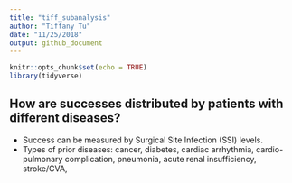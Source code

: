 ```yaml
---
title: "tiff_subanalysis"
author: "Tiffany Tu"
date: "11/25/2018"
output: github_document
---
```


```r
knitr::opts_chunk$set(echo = TRUE)
library(tidyverse)
```

## How are successes distributed by patients with different diseases?

* Success can be measured by Surgical Site Infection (SSI) levels.      
* Types of prior diseases: cancer, diabetes, cardiac arrhythmia, cardio-pulmonary complication, pneumonia, acute renal insufficiency, stroke/CVA, 

```r

```

